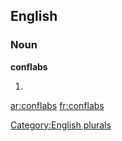 
==English==

===Noun===
'''conflabs'''

# {{plural of|[[conflab]]}}

[[Category:English plurals]]

[[ar:conflabs]]
[[fr:conflabs]]